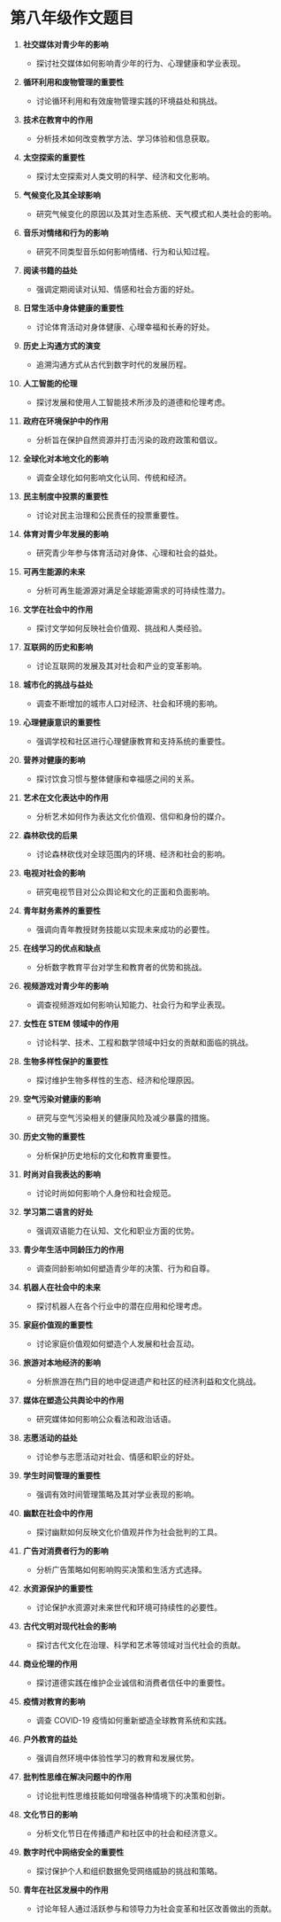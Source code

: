 # 第八年级作文题目


<div style={{ width: "100%", padding: 20, height: "70vh" }}>
  <Chat
    welcome={"嗨，您想讨论或获取一些有关“班级作文”的主题或想法吗？"}
    teacherName={"艾米"}
    systemPrompt={"请帮助此用户找到他（她）想要的“最佳作文主题（话题）以及解释”！"}
  />
</div>

1. **社交媒体对青少年的影响**

   - 探讨社交媒体如何影响青少年的行为、心理健康和学业表现。

2. **循环利用和废物管理的重要性**

   - 讨论循环利用和有效废物管理实践的环境益处和挑战。

3. **技术在教育中的作用**

   - 分析技术如何改变教学方法、学习体验和信息获取。

4. **太空探索的重要性**

   - 探讨太空探索对人类文明的科学、经济和文化影响。

5. **气候变化及其全球影响**

   - 研究气候变化的原因以及其对生态系统、天气模式和人类社会的影响。

6. **音乐对情绪和行为的影响**

   - 研究不同类型音乐如何影响情绪、行为和认知过程。

7. **阅读书籍的益处**

   - 强调定期阅读对认知、情感和社会方面的好处。

8. **日常生活中身体健康的重要性**

   - 讨论体育活动对身体健康、心理幸福和长寿的好处。

9. **历史上沟通方式的演变**

   - 追溯沟通方式从古代到数字时代的发展历程。

10. **人工智能的伦理**

    - 探讨发展和使用人工智能技术所涉及的道德和伦理考虑。

11. **政府在环境保护中的作用**

    - 分析旨在保护自然资源并打击污染的政府政策和倡议。

12. **全球化对本地文化的影响**

    - 调查全球化如何影响文化认同、传统和经济。

13. **民主制度中投票的重要性**

    - 讨论对民主治理和公民责任的投票重要性。

14. **体育对青少年发展的影响**

    - 研究青少年参与体育活动对身体、心理和社会的益处。

15. **可再生能源的未来**

    - 分析可再生能源源对满足全球能源需求的可持续性潜力。

16. **文学在社会中的作用**

    - 探讨文学如何反映社会价值观、挑战和人类经验。

17. **互联网的历史和影响**

    - 讨论互联网的发展及其对社会和产业的变革影响。

18. **城市化的挑战与益处**

    - 调查不断增加的城市人口对经济、社会和环境的影响。

19. **心理健康意识的重要性**

    - 强调学校和社区进行心理健康教育和支持系统的重要性。

20. **营养对健康的影响**

    - 探讨饮食习惯与整体健康和幸福感之间的关系。

21. **艺术在文化表达中的作用**

    - 分析艺术如何作为表达文化价值观、信仰和身份的媒介。

22. **森林砍伐的后果**

    - 讨论森林砍伐对全球范围内的环境、经济和社会的影响。

23. **电视对社会的影响**

    - 研究电视节目对公众舆论和文化的正面和负面影响。

24. **青年财务素养的重要性**

    - 强调向青年教授财务技能以实现未来成功的必要性。

25. **在线学习的优点和缺点**

    - 分析数字教育平台对学生和教育者的优势和挑战。

26. **视频游戏对青少年的影响**

    - 调查视频游戏如何影响认知能力、社会行为和学业表现。

27. **女性在 STEM 领域中的作用**

    - 讨论科学、技术、工程和数学领域中妇女的贡献和面临的挑战。

28. **生物多样性保护的重要性**

    - 探讨维护生物多样性的生态、经济和伦理原因。

29. **空气污染对健康的影响**

    - 研究与空气污染相关的健康风险及减少暴露的措施。

30. **历史文物的重要性**

    - 分析保护历史地标的文化和教育重要性。

31. **时尚对自我表达的影响**

    - 讨论时尚如何影响个人身份和社会规范。

32. **学习第二语言的好处**

    - 强调双语能力在认知、文化和职业方面的优势。

33. **青少年生活中同龄压力的作用**

    - 调查同龄影响如何塑造青少年的决策、行为和自尊。

34. **机器人在社会中的未来**

    - 探讨机器人在各个行业中的潜在应用和伦理考虑。

35. **家庭价值观的重要性**

    - 讨论家庭价值观如何塑造个人发展和社会互动。

36. **旅游对本地经济的影响**

    - 分析旅游在热门目的地中促进遗产和社区的经济利益和文化挑战。

37. **媒体在塑造公共舆论中的作用**

    - 研究媒体如何影响公众看法和政治话语。

38. **志愿活动的益处**

    - 讨论参与志愿活动对社会、情感和职业的好处。

39. **学生时间管理的重要性**

    - 强调有效时间管理策略及其对学业表现的影响。

40. **幽默在社会中的作用**

    - 探讨幽默如何反映文化价值观并作为社会批判的工具。

41. **广告对消费者行为的影响**

    - 分析广告策略如何影响购买决策和生活方式选择。

42. **水资源保护的重要性**

    - 讨论保护水资源对未来世代和环境可持续性的必要性。

43. **古代文明对现代社会的影响**

    - 探讨古代文化在治理、科学和艺术等领域对当代社会的贡献。

44. **商业伦理的作用**

    - 探讨道德实践在维护企业诚信和消费者信任中的重要性。

45. **疫情对教育的影响**

    - 调查 COVID-19 疫情如何重新塑造全球教育系统和实践。

46. **户外教育的益处**

    - 强调自然环境中体验性学习的教育和发展优势。

47. **批判性思维在解决问题中的作用**

    - 讨论批判性思维技能如何增强各种情境下的决策和创新。

48. **文化节日的影响**

    - 分析文化节日在传播遗产和社区中的社会和经济意义。

49. **数字时代中网络安全的重要性**

    - 探讨保护个人和组织数据免受网络威胁的挑战和策略。

50. **青年在社区发展中的作用**

    - 讨论年轻人通过活跃参与和领导力为社会变革和社区改善做出的贡献。
